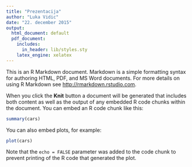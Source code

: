 ```yaml
---
title: "Prezentacija"
author: "Luka Vidic"
date: "22. december 2015"
output:
  html_document: default
  pdf_document:
    includes:
      in_header: lib/styles.sty
    latex_engine: xelatex
---
```


This is an R Markdown document. Markdown is a simple formatting syntax for authoring HTML, PDF, and MS Word documents. For more details on using R Markdown see <http://rmarkdown.rstudio.com>.

When you click the **Knit** button a document will be generated that includes both content as well as the output of any embedded R code chunks within the document. You can embed an R code chunk like this:

```r
summary(cars)
```

You can also embed plots, for example:

```r
plot(cars)
```

Note that the `echo = FALSE` parameter was added to the code chunk to prevent printing of the R code that generated the plot.
